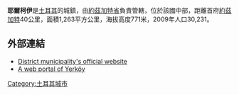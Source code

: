 '''耶爾柯伊'''是[[土耳其|土耳其]]的城鎮，由[[約茲加特省|約茲加特省]]負責管轄，位於該國中部，距離首府[[約茲加特|約茲加特]]40公里，面積1,263平方公里，海拔高度771米，2009年人口30,231。

==外部連結==
* [http://www.yerkoy.bel.tr/ District municipality's official website] {{Wayback|url=http://www.yerkoy.bel.tr/ |date=20080402114930 }} {{tr icon}}
* [https://web.archive.org/web/20180323001704/http://yozgat.gen.tr/ A web portal of Yerköy] {{tr icon}}

{{coord|39|38|17|N|34|28|02|E|region:TR_type:city|display=title}}

{{Turkey-geo-stub}}
[[Category:土耳其城市|Category:土耳其城市]]